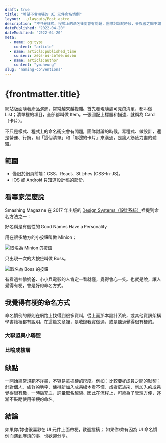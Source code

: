 ```yaml
---
draft: true
title: "希望不會冷場的 UI 元件命名慣例"
layout: ../layouts/Post.astro
description: "不只是樣式、程式上的命名衝突會有問題，團隊討論的時候，參與者之間不論是寫程式、做設計，還是營運、行銷，用「這個清單」和「那邊的卡片」來溝通，是讓人筋疲力盡的體驗。"
datePublished: "2022-04-20"
dateModified: "2022-04-20"
meta:
  - name: og:type
    content: "article"
  - name: article:published_time
    content: 2022-04-20T00:00:00
  - name: article:author
    content: "ymcheung"
slug: "naming-conventions"
---
```

# {frontmatter.title}

網站版面隨著產品演進，常常越來越複雜。首先發現隨處可見的清單，都叫做 List；清單裡的項目，全部都叫做 Item。一張圖配上標題和描述，就稱為 Card（卡片）。

不只是樣式、程式上的命名衝突會有問題，團隊討論的時候，寫程式、做設計，還是營運、行銷，用「這個清單」和「那邊的卡片」來溝通，是讓人筋疲力盡的體驗。

## 範圍

- 僅限於網頁前端：CSS、React、Stitches (CSS-In-JS)。
- iOS 或 Android 只知道設計稿的部份。

## 看專家怎麼說

Smashing Magazine 在 2017 年出版的 [Design Systems（設計系統）](https://www.smashingmagazine.com/design-systems-book)裡提到命名方法之一：

好名稱是有個性的
Good Names Have a Personality

用在很多地方的小按鈕叫做 Minion；

![取名為 Minion 的按鈕](/images/naming-conventions/minion.webp)

只出現一次的大按鈕叫做 Boss。

![取名為 Boss 的按鈕](/images/naming-conventions/boss.webp)

有看過神偷奶爸、小小兵電影的人肯定一看就懂，覺得會心一笑。也就是說，讓人覺得有梗，會是好的命名方式。

## 我覺得有梗的命名方式

命名慣例的原則在網路上找得到很多資料，從上面那本設計系統，或其他資訊架構學書籍裡都有說明。在這篇文章裡，是收錄我實做過，或是聽過覺得很有梗的。

### 大聯盟與小聯盟

### 比喻成樓層

## 缺點

一開始經常規範不詳盡，不容易拿捏梗的尺度。例如：比較要好成員之間的默契；針對個人、族群的稱呼，使得新加入成員根本看不懂。或者反過來，新加入的成員覺得很有趣，一時腦充血，詞彙取名越線。因此在流程上，可能為了管理方便，逐漸不鼓勵使用帶梗的命名。

## 結論

如果你/妳也很喜歡在 UI 元件上面帶梗，歡迎投稿；
如果你/妳有因為 UI 命名慣例而遇到麻煩的事，也歡迎分享。
